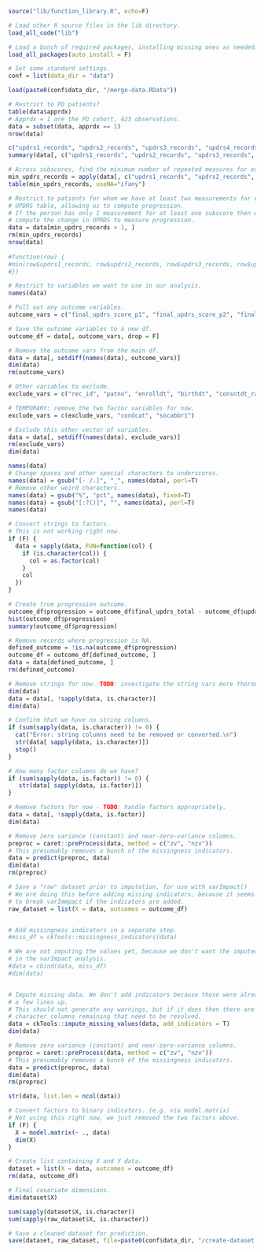 ```r
source("lib/function_library.R", echo=F)

# Load other R source files in the lib directory.
load_all_code("lib")

# Load a bunch of required packages, installing missing ones as needed.
load_all_packages(auto_install = F)

# Set some standard settings.
conf = list(data_dir = "data")
```

```r
load(paste0(conf$data_dir, "/merge-data.RData"))

# Restrict to PD patients?
table(data$apprdx)
# Apprdx = 1 are the PD cohort, 423 observations.
data = subset(data, apprdx == 1)
nrow(data)

c("updrs1_records", "updrs2_records", "updrs3_records", "updrs4_records") %in% names(data)
summary(data[, c("updrs1_records", "updrs2_records", "updrs3_records", "updrs4_records")])

# Across subscores, find the minimum number of repeated measures for each patient.
min_updrs_records = apply(data[, c("updrs1_records", "updrs2_records", "updrs3_records", "updrs4_records")], MARGIN=1, FUN=min)
table(min_updrs_records, useNA="ifany")

# Restrict to patients for whom we have at least two measurements for each
# UPDRS table, allowing us to compute progression.
# If the person has only 1 measurement for at least one subscore then we can't
# compute the change in UPRDS to measure progression.
data = data[min_updrs_records > 1, ]
rm(min_updrs_records)
nrow(data)
                              
#function(row) {
#min(row$updrs1_records, row$updrs2_records, row$updrs3_records, row$updrs4_records))
#})

# Restrict to variables we want to use in our analysis.
names(data)

# Pull out any outcome variables.
outcome_vars = c("final_updrs_score_p1", "final_updrs_score_p2", "final_updrs_score_p3", "final_updrs_score_p4", "updrs_total", "final_updrs_total")

# Save the outcome variables to a new df.
outcome_df = data[, outcome_vars, drop = F]

# Remove the outcome vars from the main df.
data = data[, setdiff(names(data), outcome_vars)]
dim(data)
rm(outcome_vars)

# Other variables to exclude.
exclude_vars = c("rec_id", "patno", "enrolldt", "birthdt", "consntdt_rand", "consntdt_screen", "prjenrdt", "pddxdt", "updrs1_records", "updrs2_records", "updrs3_records", "updrs4_records", "othneuro")

# TEMPORARY: remove the two factor variables for now.
exclude_vars = c(exclude_vars, "condcat", "socabbr1")

# Exclude this other vector of variables.
data = data[, setdiff(names(data), exclude_vars)]
rm(exclude_vars)
dim(data)

names(data)
# Change spaces and other special characters to underscores.
names(data) = gsub("[- /.]", "_", names(data), perl=T)
# Remove other weird characters.
names(data) = gsub("%", "pct", names(data), fixed=T)
names(data) = gsub("[:?()]", "", names(data), perl=T)
names(data)

# Convert strings to factors.
# This is not working right now.
if (F) {
  data = sapply(data, FUN=function(col) {
    if (is.character(col)) {
      col = as.factor(col)
    }
    col
  })
}

# Create true progression outcome.
outcome_df$progression = outcome_df$final_updrs_total - outcome_df$updrs_total
hist(outcome_df$progression)
summary(outcome_df$progression)

# Remove records where progression is NA.
defined_outcome = !is.na(outcome_df$progression)
outcome_df = outcome_df[defined_outcome, ]
data = data[defined_outcome, ]
rm(defined_outcome)

# Remove strings for now. TODO: investigate the string vars more thoroughly.
dim(data)
data = data[, !sapply(data, is.character)]
dim(data)

# Confirm that we have no string columns.
if (sum(sapply(data, is.character)) != 0) {
  cat("Error: string columns need to be removed or converted.\n")
  str(data[ sapply(data, is.character)])
  stop()
}

# How many factor columns do we have?
if (sum(sapply(data, is.factor)) != 0) {
   str(data[ sapply(data, is.factor)])
}

# Remove factors for now - TODO: handle factors appropriately.
data = data[, !sapply(data, is.factor)]
dim(data)

# Remove zero variance (constant) and near-zero-variance columns.
preproc = caret::preProcess(data, method = c("zv", "nzv"))
# This presumably removes a bunch of the missingness indicators.
data = predict(preproc, data)
dim(data)
rm(preproc)

# Save a "raw" dataset prior to imputation, for use with varImpact()
# We are doing this before adding missing indicators, because it seems
# to break varImmpact if the indicators are added.
raw_dataset = list(X = data, outcomes = outcome_df)


# Add missingness indicators in a separate step.
#miss_df = ckTools::missingness_indicators(data)

# We are not imputing the values yet, because we don't want the imputed data
# in the varImpact analysis.
#data = cbind(data, miss_df)
#dim(data)


# Impute missing data. We don't add indicators because those were already added
# a few lines up.
# This should not generate any warnings, but if it does then there are probably
# character columns remaining that need to be resolved.
data = ckTools::impute_missing_values(data, add_indicators = T)
dim(data)

# Remove zero variance (constant) and near-zero-variance columns.
preproc = caret::preProcess(data, method = c("zv", "nzv"))
# This presumably removes a bunch of the missingness indicators.
data = predict(preproc, data)
dim(data)
rm(preproc)

str(data, list.len = ncol(data))

# Convert factors to binary indicators. (e.g. via model.matrix)
# Not using this right now, we just removed the two factors above.
if (F) {
  X = model.matrix(~ ., data)
  dim(X)
}

# Create list containing X and Y data.
dataset = list(X = data, outcomes = outcome_df)
rm(data, outcome_df)

# Final covariate dimensions.
dim(dataset$X)

sum(sapply(dataset$X, is.character))
sum(sapply(raw_dataset$X, is.character))

# Save a cleaned dataset for prediction.
save(dataset, raw_dataset, file=paste0(conf$data_dir, "/create-dataset.RData"))
```
